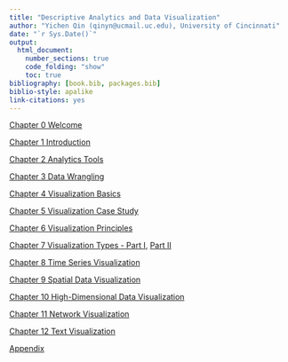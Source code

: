 ```yaml
--- 
title: "Descriptive Analytics and Data Visualization"
author: "Yichen Qin (qinyn@ucmail.uc.edu), University of Cincinnati"
date: "`r Sys.Date()`"
output: 
  html_document:
    number_sections: true
    code_folding: "show"
    toc: true
bibliography: [book.bib, packages.bib]
biblio-style: apalike
link-citations: yes
---
```



[Chapter 0 Welcome](Chapter00-preface.html)

[Chapter 1 Introduction](Chapter01-intro.html)

[Chapter 2 Analytics Tools](Chapter02-tools.html)

[Chapter 3 Data Wrangling](Chapter03-datawrangling.html)

[Chapter 4 Visualization Basics](Chapter04-basic.html)

[Chapter 5 Visualization Case Study](Chapter05-case.html)

[Chapter 6 Visualization Principles](Chapter06-principles.html)

[Chapter 7 Visualization Types - Part I](Chapter07-typespart1.html), [Part II](Chapter07-typespart2.html)

[Chapter 8 Time Series Visualization](Chapter08-time.html)

[Chapter 9 Spatial Data Visualization](Chapter09-spatial.html)

[Chapter 10 High-Dimensional Data Visualization](Chapter10-highdim.html)

[Chapter 11 Network Visualization](Chapter11-network.html)

[Chapter 12 Text Visualization](Chapter12-text.html)

[Appendix](Chapter13-appendix.html)

